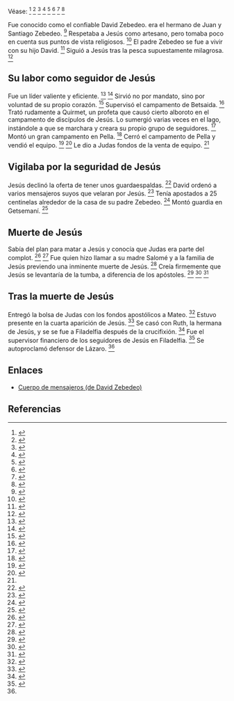 Véase: <ref name="n0">{{lib|LU|156|6|3-4}}</ref> <ref name="n1">{{lib|LU|157|6|1}}</ref> <ref name="n2">{{lib|LU|158|8|1}}</ref> <ref name="n3">{{lib|LU|176|2|9}}</ref> <ref name="n4">{{lib|LU|177|5|1,3}}</ref> <ref name="n5">{{lib|LU|182|2|5}}</ref> <ref name="n6">{{lib|LU|187|6|1}}</ref> <ref name="n7">{{lib|LU|188|3|3}}</ref> 

Fue conocido como el confiable David Zebedeo. era el hermano de Juan y Santiago Zebedeo. <ref name="n8">{{lib|LU|186|3}}</ref> Respetaba a Jesús como artesano, pero tomaba poco en cuenta sus puntos de vista religiosos. <ref name="n9">{{lib|LU|129|1|12}}</ref> El padre Zebedeo se fue a vivir con su hijo David. <ref name="n10">{{lib|LU|138|5|4}}</ref> Siguió a Jesús tras la pesca supuestamente milagrosa. <ref name="n11">{{lib|LU|145|1|1,2}}</ref> 

== {{anchor|su_labor_como_seguidor_de_Jesús}} Su labor como seguidor de Jesús ==

Fue un líder valiente y eficiente. <ref name="n12">{{lib|LU|154|5|1,3}}</ref> <ref name="n13">{{lib|LU|190|1|7}}</ref> Sirvió no por mandato, sino por voluntad de su propio corazón. <ref name="n14">{{lib|LU|182|2|10}}</ref> Supervisó el campamento de Betsaida. <ref name="n15">{{lib|LU|148|0|1}}</ref> Trató rudamente a Quirmet, un profeta que causó cierto alboroto en el campamento de discípulos de Jesús. Lo sumergió varias veces en el lago, instándole a que se marchara y creara su propio grupo de seguidores. <ref name="n16">{{lib|LU|148|8|3}}</ref> Montó un gran campamento en Pella. <ref name="n17">{{lib|LU|163|5|2-3}}</ref> Cerró el campamento de Pella y vendió el equipo. <ref name="n18">{{lib|LU|171|1|4}}</ref> <ref name="n19">{{lib|LU|172|2|3}}</ref> Le dio a Judas fondos de la venta de equipo. <ref name="n19"/> 

== {{anchor|vigilaba_por_la_seguridad_de_Jesús}} Vigilaba por la seguridad de Jesús ==

Jesús declinó la oferta de tener unos guardaespaldas. <ref name="n20">{{lib|LU|177|0|3}}</ref> David ordenó a varios mensajeros suyos que velaran por Jesús. <ref name="n21">{{lib|LU|154|2|3}}</ref> Tenía apostados a 25 centinelas alrededor de la casa de su padre Zebedeo. <ref name="n22">{{lib|LU|154|6|7}}</ref> Montó guardia en Getsemaní. <ref name="n23">{{lib|LU|182|2|10-12}}</ref> 

== {{anchor|muerte_de_Jesús}} Muerte de Jesús ==

Sabía del plan para matar a Jesús y conocía que Judas era parte del complot. <ref name="n24">{{lib|LU|178|2|3}}</ref> <ref name="n25">{{lib|LU|182|2|1,9}}</ref> Fue quien hizo llamar a su madre Salomé y a la familia de Jesús previendo una inminente muerte de Jesús. <ref name="n26">{{lib|LU|177|3|3}}</ref> Creía firmemente que Jesús se levantaría de la tumba, a diferencia de los apóstoles. <ref name="n27">{{lib|LU|186|3|4}}</ref> <ref name="n28">{{lib|LU|188|1|8}}</ref> <ref name="n29">{{lib|LU|190|1|2}}</ref> 

== {{anchor|tras_la_muerte_de_Jesús}} Tras la muerte de Jesús ==

Entregó la bolsa de Judas con los fondos apostólicos a Mateo. <ref name="n30">{{lib|LU|190|1|3}}</ref> Estuvo presente en la cuarta aparición de Jesús. <ref name="n31">{{lib|LU|190|2|6}}</ref> Se casó con Ruth, la hermana de Jesús, y se se fue a Filadelfia después de la crucifixión. <ref name="n32">{{lib|LU|190|1|10}}</ref> Fue el supervisor financiero de los seguidores de Jesús en Filadelfia. <ref name="n33">{{lib|LU|171|1|5}}</ref> Se autoproclamó defensor de Lázaro. <ref name="n33"/> 

== Enlaces ==

* [[cuerpo_de_mensajeros_(de_David_Zebedeo)|Cuerpo de mensajeros (de David Zebedeo)]]


== Referencias ==

<references/>
